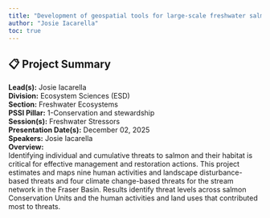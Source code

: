 ```yaml
---
title: "Development of geospatial tools for large-scale freshwater salmon habitat assessment by the Freshwater Spatial Ecology Program"
author: "Josie Iacarella"
toc: true
---
```


## 📋 Project Summary

**Lead(s):** Josie Iacarella  
**Division:** Ecosystem Sciences (ESD)  
**Section:** Freshwater Ecosystems  
**PSSI Pillar:** 1-Conservation and stewardship  
**Session(s):** Freshwater Stressors  
**Presentation Date(s):** December 02, 2025  
**Speakers:** Josie Iacarella  
**Overview:**  
Identifying individual and cumulative threats to salmon and their habitat is critical for effective management and restoration actions. This project estimates and maps nine human activities and landscape disturbance-based threats and four climate change-based threats for the stream network in the Fraser Basin. Results identify threat levels across salmon Conservation Units and the human activities and land uses that contributed most to threats.   

